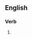 ==English==

===Verb===
{{head|en|present participle}}

# {{present participle of|see stars|lang=en|nocat=1}}